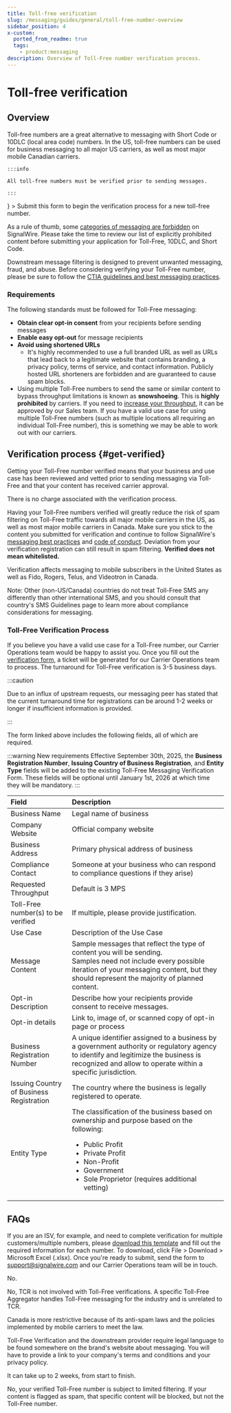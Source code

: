 ```yaml
---
title: Toll-free verification
slug: /messaging/guides/general/toll-free-number-overview
sidebar_position: 4
x-custom:
  ported_from_readme: true
  tags:
    - product:messaging
description: Overview of Toll-Free number verification process.
---
```



# Toll-free verification

## Overview

<div className="row">
  
  <div className="col col--8">

  Toll-free numbers are a great alternative to messaging with Short Code or 10DLC (local area code) numbers.
  In the US, toll-free numbers can be used for business messaging to all major US carriers, as well as most major mobile Canadian carriers.
  
    :::info

    All toll-free numbers must be verified prior to sending messages.

    :::
  </div>
  
  <div className="col col--4">
    <Card 
      title="Toll-free verification form" 
      href="https://forms.signalwire.me/Toll-Free-Verifications.html"
      icon={<MdContactPhone />}
    >
      Submit this form to begin the verification process for a new toll-free number.
    </Card>
  </div>
  
</div>


As a rule of thumb, some [categories of messaging are forbidden](/messaging/getting-started/sms-best-practices-how-to-ensure-message-delivery) on SignalWire. 
Please take the time to review our list of explicitly prohibited content before submitting your application for Toll-Free, 10DLC, and Short Code.

Downstream message filtering is designed to prevent unwanted messaging, fraud, and abuse. 
Before considering verifying your Toll-Free number, please be sure to follow the 
[CTIA guidelines and best messaging practices](https://api.ctia.org/wp-content/uploads/2023/05/230523-CTIA-Messaging-Principles-and-Best-Practices-FINAL.pdf).

### Requirements

The following standards must be followed for Toll-Free messaging:

- **Obtain clear opt-in consent** from your recipients before sending messages
- **Enable easy opt-out** for message recipients
- **Avoid using shortened URLs** 
  - It's highly recommended to use a full branded URL as well as URLs that lead back to a legitimate website that contains branding, a privacy policy, terms of service, and contact information. 
    Publicly hosted URL shorteners are forbidden and are guaranteed to cause spam blocks.
- Using multiple Toll-Free numbers to send the same or similar content to bypass throughput limitations is known as **snowshoeing**. This is **highly prohibited** by carriers. If you need to [increase your throughput](https://signalwire.com/products/cloud-messaging/high-throughput-messaging#:~:text=With%20SignalWire%20High-Throughput%20Messaging,with%20Toll-Free%20numbers%20only), it can be approved by our Sales team. If you have a valid use case for using multiple Toll-Free numbers (such as multiple locations all requiring an individual Toll-Free number), this is something we may be able to work out with our carriers.

## Verification process {#get-verified}

Getting your Toll-Free number verified means that your business and use case has been reviewed and vetted prior to sending messaging via Toll-Free and that your content has received carrier approval.

There is no charge associated with the verification process.

Having your Toll-Free numbers verified will greatly reduce the risk of spam filtering on Toll-Free traffic towards all major mobile carriers in the US, as well as most major mobile carriers in Canada.
Make sure you stick to the content you submitted for verification and continue to follow SignalWire's 
[messaging best practices](https://signalwire.com/resources/guides/a2p-messaging-use-case-best-practices) and 
[code of conduct](https://signalwire.com/legal/messaging-code-of-conduct). 
Deviation from your verification registration can still result in spam filtering. **Verified does not mean whitelisted.** 

Verification affects messaging to mobile subscribers in the United States as well as Fido, Rogers, Telus, and Videotron in Canada.

Note: Other (non-US/Canada) countries do not treat Toll-Free SMS any differently than other international SMS, and you should consult that country's SMS Guidelines page to learn more about compliance considerations for messaging.

### Toll-Free Verification Process

If you believe you have a valid use case for a Toll-Free number, our Carrier Operations team would be happy to assist you.
Once you fill out the [verification form](https://forms.signalwire.me/Toll-Free-Verifications.html), 
a ticket will be generated for our Carrier Operations team to process. 
The turnaround for Toll-Free verification is 3-5 business days.

:::caution

Due to an influx of upstream requests, 
our messaging peer has stated that the current turnaround time for registrations can be around 1-2 weeks or longer 
if insufficient information is provided.

:::

The form linked above includes the following fields, all of which are required.

:::warning New requirements
Effective September 30th, 2025, the **Business Registration Number**, **Issuing Country of Business Registration**, and **Entity Type** fields will be added to the existing Toll-Free Messaging Verification Form. 
These fields will be optional until January 1st, 2026 at which time they will be mandatory.
:::

| Field                                    | Description                                                                     |
| :--------------------------------------- | :-----------------------------------------------------------------------------  |
| Business Name                            | Legal name of business                                                          |
| Company Website                          | Official company website                                                        |
| Business Address                         | Primary physical address of business                                            |
| Compliance Contact                       | Someone at your business who can respond to compliance questions if they arise) |
| Requested Throughput                     | Default is 3 MPS                                                                |
| Toll-Free number(s) to be verified       | If multiple, please provide justification.                                      |
| Use Case                                 | Description of the Use Case                                                     |
| Message Content                          | Sample messages that reflect the type of content you will be sending.<br/>Samples need not include every possible iteration of your messaging content, but they should represent the majority of planned content. |
| Opt-in Description                       | Describe how your recipients provide consent to receive messages.               |
| Opt-in details                           | Link to, image of, or scanned copy of opt-in page or process                    |
| Business Registration Number             | A unique identifier assigned to a business by a government authority or regulatory agency to identify and legitimize the business is recognized and allow to operate within a specific jurisdiction. |
| Issuing Country of Business Registration | The country where the business is legally registered to operate.                |
| Entity Type                              | The classification of the business based on ownership and purpose based on the following:<br/><ul><li>Public Profit</li><li>Private Profit</li><li>Non-Profit</li><li>Government</li><li>Sole Proprietor (requires additional vetting)</li></ul> |


## FAQs

<AccordionGroup>

<Accordion title="I have many Toll-Free customers under my account, can I verify in bulk?">

  If you are an ISV, for example, and need to complete verification for multiple customers/multiple numbers, please 
  [download this template](https://docs.google.com/spreadsheets/d/1_LXQ1oXjybbB9YbdBQxfHuoBZIdyI2Bg/edit#gid=1315500553) 
  and fill out the required information for each number. 
  To download, click File > Download > Microsoft Excel (.xlsx). 
  Once you're ready to submit, send the form to support@signalwire.com and our Carrier Operations team will be in touch.

</Accordion>

<Accordion title="Is there an API available?">

No.

</Accordion>

<Accordion title="Does TCR (The Campaign Registry) process toll-free verifications?">

  No, TCR is not involved with Toll-Free verifications. 
  A specific Toll-Free Aggregator handles Toll-Free messaging for the industry and is unrelated to TCR.

</Accordion>

<Accordion title="Why does Canada have stricter requirements?">

  Canada is more restrictive because of its anti-spam laws and the policies
  implemented by mobile carriers to meet the law.

</Accordion>

<Accordion title="Is legal language required somewhere on the brand's website about messaging?">

  Toll-Free Verification and the downstream provider require legal language to be found somewhere on the brand's website about messaging. 
  You will have to provide a link to your company's terms and conditions and your privacy policy.

</Accordion>

<Accordion title="How long does the toll-free verification process take?">

  It can take up to 2 weeks, from start to finish.

</Accordion>

<Accordion title="If my Toll-Free number is verified, does that guarantee deliverability?">

  No, your verified Toll-Free number is subject to limited filtering. 
  If your content is flagged as spam, that specific content will be blocked, 
  but not the Toll-Free number.

</Accordion>

</AccordionGroup>
